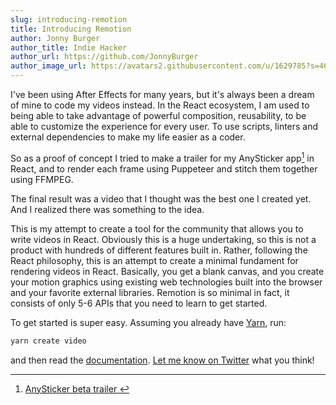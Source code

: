 ```yaml
---
slug: introducing-remotion
title: Introducing Remotion
author: Jonny Burger
author_title: Indie Hacker
author_url: https://github.com/JonnyBurger
author_image_url: https://avatars2.githubusercontent.com/u/1629785?s=460&u=12eb94da6070d00fc924761ce06e3a428d01b7e9&v=4
---
```


I've been using After Effects for many years, but it's always been a dream of mine to code my videos instead. In the React ecosystem, I am used to being able to take advantage of powerful composition, reusability, to be able to customize the experience for every user. To use scripts, linters and external dependencies to make my life easier as a coder.

So as a proof of concept I tried to make a trailer for my AnySticker app[^1] in React, and to render each frame using Puppeteer and stitch them together using FFMPEG.

The final result was a video that I thought was the best one I created yet. And I realized there was something to the idea.

This is my attempt to create a tool for the community that allows you to write videos in React. Obviously this is a huge undertaking, so this is not a product with hundreds of different features built in. Rather, following the React philosophy, this is an attempt to create a minimal fundament for rendering videos in React. Basically, you get a blank canvas, and you create your motion graphics using existing web technologies built into the browser and your favorite external libraries. Remotion is so minimal in fact, it consists of only 5-6 APIs that you need to learn to get started.

To get started is super easy. Assuming you already have [Yarn](https://yarnpkg.com), run:

```bash
yarn create video
```

and then read the [documentation](/docs). [Let me know on Twitter](https://twitter.com/JNYBGR) what you think!

[^1]: [AnySticker beta trailer ](https://twitter.com/JNYBGR/status/1319292595420291074)
